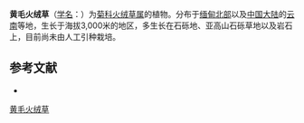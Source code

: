 {{Speciesbox
| name = 黄毛火绒草
| status = 
| status_system = 
| image =
| genus = Leontopodium
| species = aurantianum
| authority = Hand.-Mazz.
}}

'''黄毛火绒草'''（[[学名|学名]]：{{lang|la|''Leontopodium aurantianum''}}）为[[菊科|菊科]][[火绒草属|火绒草属]]的植物。分布于[[缅甸北部|缅甸北部]]以及[[中国大陆|中国大陆]]的[[云南|云南]]等地，生长于海拔3,000米的地区，多生长在石砾地、亚高山石砾草地以及岩石上，目前尚未由人工引种栽培。

== 参考文献 ==
<div class="references-small">
* {{cite web| url =http://www.bioinfo.cn/db05/KmzwSpecies.php?action=view&id=4039| title =黄毛火绒草| work =《中国高等植物数据库全库》| publisher =中国科学院微生物研究所| author =昆明植物研究所| accessdate =2009-02-25| deadurl =yes| archiveurl =https://web.archive.org/web/20160305004212/http://www.bioinfo.cn/db05/KmzwSpecies.php?action=view&id=4039| archivedate =2016-03-05}}
</div>

[[Category:火绒草属|黄毛火绒草]]


{{植物小作品}}